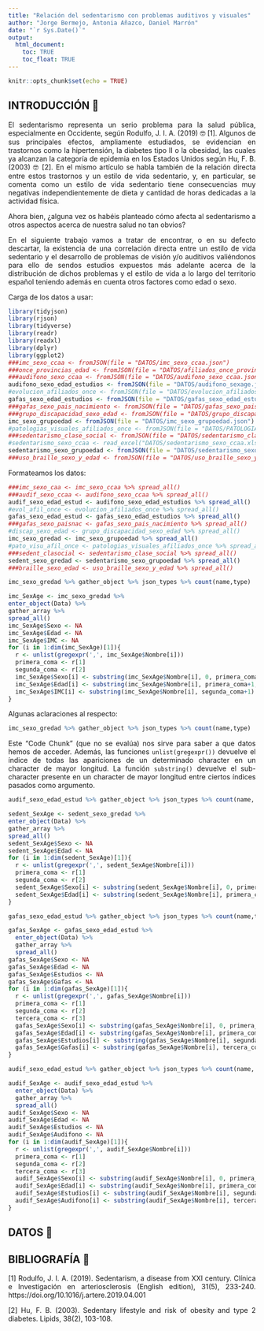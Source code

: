 ```yaml
---
title: "Relación del sedentarismo con problemas auditivos y visuales"
author: "Jorge Bermejo, Antonia Añazco, Daniel Marrón"
date: "`r Sys.Date()`"
output: 
  html_document:
    toc: TRUE
    toc_float: TRUE
---
```


```r
knitr::opts_chunk$set(echo = TRUE)
```
<div style="text-align: justify">
## INTRODUCCIÓN 📖

El sedentarismo representa un serio problema para la salud pública, especialmente en Occidente, según Rodulfo, J. I. A. (2019) 🤓 [1]. Algunos de sus principales efectos, ampliamente estudiados, se evidencian en trastornos como la hipertensión, la diabetes tipo II o la obesidad, las cuales ya alcanzan la categoría de epidemia en los Estados Unidos según Hu, F. B. (2003) 🤓 [2]. En el mismo artículo se habla también de la relación directa entre estos trastornos y un estilo de vida sedentario, y, en particular, se comenta como un estilo de vida sedentario tiene consecuencias muy negativas independientemente de dieta y cantidad de horas dedicadas a la actividad física.

Ahora bien, ¿alguna vez os habéis planteado cómo afecta al sedentarismo a otros aspectos acerca de nuestra salud no tan obvios?

En el siguiente trabajo vamos a tratar de encontrar, o en su defecto descartar, la existencia de una correlación directa entre un estilo de vida sedentario y el desarrollo de problemas de visión y/o auditivos valiéndonos para ello de sendos estudios expuestos más adelante acerca de la distribución de dichos problemas y el estilo de vida a lo largo del territorio español teniendo además en cuenta otros factores como edad o sexo. 


Carga de los datos a usar:

```r
library(tidyjson)
library(rjson)
library(tidyverse)
library(readr)
library(readxl)
library(dplyr)
library(ggplot2)
###imc_sexo_ccaa <- fromJSON(file = "DATOS/imc_sexo_ccaa.json")
###once_provincias_edad <- fromJSON(file = "DATOS/afiliados_once_provincias_edad.json")
###audifono_sexo_ccaa <- fromJSON(file = "DATOS/audifono_sexo_ccaa.json")
audifono_sexo_edad_estudios <- fromJSON(file = "DATOS/audifono_sexage.json")
#evolucion_afiliados_once <- fromJSON(file = "DATOS/evolucion_afiliados_once.json")
gafas_sexo_edad_estudios <- fromJSON(file = "DATOS/gafas_sexo_edad_estudios.json")
###gafas_sexo_pais_nacimiento <- fromJSON(file = "DATOS/gafas_sexo_pais_nacimiento.json")
###grupo_discapacidad_sexo_edad <- fromJSON(file = "DATOS/grupo_discapacidad_sexo_edad.json")
imc_sexo_grupoedad <- fromJSON(file = "DATOS/imc_sexo_grupoedad.json")
#patologias_visuales_afiliados_once <- fromJSON(file = "DATOS/PATOLOGIAS_VISUALES_AFILIADOS_ONCE.json")
###sedentarismo_clase_social <- fromJSON(file = "DATOS/sedentarismo_clasesocial.json")
#sedentarismo_sexo_ccaa <- read_excel("DATOS/sedentarismo_sexo_ccaa.xlsx") 
sedentarismo_sexo_grupoedad <- fromJSON(file = "DATOS/sedentarismo_sexo_grupo_edad.json")
###uso_braille_sexo_y_edad <- fromJSON(file = "DATOS/uso_braille_sexo_y_edad.json")
```

Formateamos los datos:

```r
###imc_sexo_caa <- imc_sexo_ccaa %>% spread_all()
###audif_sexo_ccaa <- audifono_sexo_ccaa %>% spread_all()
audif_sexo_edad_estud <- audifono_sexo_edad_estudios %>% spread_all()
#evol_afil_once <- evolucion_afiliados_once %>% spread_all()
gafas_sexo_edad_estud <- gafas_sexo_edad_estudios %>% spread_all()
###gafas_sexo_paisnac <- gafas_sexo_pais_nacimiento %>% spread_all()
#discap_sexo_edad <- grupo_discapacidad_sexo_edad %>% spread_all()
imc_sexo_gredad <- imc_sexo_grupoedad %>% spread_all()
#pato_visu_afil_once <- patologias_visuales_afiliados_once %>% spread_all()
###sedent_clasocial <- sedentarismo_clase_social %>% spread_all()
sedent_sexo_gredad <- sedentarismo_sexo_grupoedad %>% spread_all()
###braille_sexo_edad <- uso_braille_sexo_y_edad %>% spread_all()
```
```r
imc_sexo_gredad %>% gather_object %>% json_types %>% count(name,type) 
```
```r
imc_SexAge <- imc_sexo_gredad %>%
enter_object(Data) %>%
gather_array %>%
spread_all()
imc_SexAge$Sexo <- NA
imc_SexAge$Edad <- NA
imc_SexAge$IMC <- NA
for (i in 1:dim(imc_SexAge)[1]){
  r <- unlist(gregexpr(',', imc_SexAge$Nombre[i]))
  primera_coma <- r[1]
  segunda_coma <- r[2]
  imc_SexAge$Sexo[i] <- substring(imc_SexAge$Nombre[i], 0, primera_coma-1)
  imc_SexAge$Edad[i] <- substring(imc_SexAge$Nombre[i], primera_coma+1, segunda_coma-1)
  imc_SexAge$IMC[i] <- substring(imc_SexAge$Nombre[i], segunda_coma+1)
}
```
Algunas aclaraciones al respecto:
```r
imc_sexo_gredad %>% gather_object %>% json_types %>% count(name,type) 
```
Este "Code Chunk" (que no se evalúa) nos sirve para saber a que datos hemos de acceder.
Además, las funciones `unlist(gregexpr())` devuelve el índice de todas las apariciones de un determinado character en un character de mayor longitud. 
La función `substring()` devuelve el sub-character presente en un character de mayor longitud entre ciertos índices pasados como argumento.

```r
audif_sexo_edad_estud %>% gather_object %>% json_types %>% count(name, type)
```
```r
sedent_SexAge <- sedent_sexo_gredad %>% 
enter_object(Data) %>% 
gather_array %>% 
spread_all()
sedent_SexAge$Sexo <- NA
sedent_SexAge$Edad <- NA
for (i in 1:dim(sedent_SexAge)[1]){
  r <- unlist(gregexpr(',', sedent_SexAge$Nombre[i]))
  primera_coma <- r[1]
  segunda_coma <- r[2]
  sedent_SexAge$Sexo[i] <- substring(sedent_SexAge$Nombre[i], 0, primera_coma-1)
  sedent_SexAge$Edad[i] <- substring(sedent_SexAge$Nombre[i], primera_coma+1, segunda_coma-1)
}
```
```r
gafas_sexo_edad_estud %>% gather_object %>% json_types %>% count(name,type) 
```
```r
gafas_SexAge <- gafas_sexo_edad_estud %>%
  enter_object(Data) %>%
  gather_array %>%
  spread_all()
gafas_SexAge$Sexo <- NA
gafas_SexAge$Edad <- NA
gafas_SexAge$Estudios <- NA
gafas_SexAge$Gafas <- NA
for (i in 1:dim(gafas_SexAge)[1]){
  r <- unlist(gregexpr(',', gafas_SexAge$Nombre[i]))
  primera_coma <- r[1]
  segunda_coma <- r[2]
  tercera_coma <- r[3]
  gafas_SexAge$Sexo[i] <- substring(gafas_SexAge$Nombre[i], 0, primera_coma-1)
  gafas_SexAge$Edad[i] <- substring(gafas_SexAge$Nombre[i], primera_coma+1, segunda_coma-1)
  gafas_SexAge$Estudios[i] <- substring(gafas_SexAge$Nombre[i], segunda_coma+1, tercera_coma-1)
  gafas_SexAge$Gafas[i] <- substring(gafas_SexAge$Nombre[i], tercera_coma+1)
}
```
```r
audif_sexo_edad_estud %>% gather_object %>% json_types %>% count(name, type)
```
```r
audif_SexAge <- audif_sexo_edad_estud %>% 
  enter_object(Data) %>% 
  gather_array %>% 
  spread_all()
audif_SexAge$Sexo <- NA
audif_SexAge$Edad <- NA
audif_SexAge$Estudios <- NA
audif_SexAge$Audifono <- NA
for (i in 1:dim(audif_SexAge)[1]){
  r <- unlist(gregexpr(',', audif_SexAge$Nombre[i]))
  primera_coma <- r[1]
  segunda_coma <- r[2]
  tercera_coma <- r[3]
  audif_SexAge$Sexo[i] <- substring(audif_SexAge$Nombre[i], 0, primera_coma-1)
  audif_SexAge$Edad[i] <- substring(audif_SexAge$Nombre[i], primera_coma+1, segunda_coma-1)
  audif_SexAge$Estudios[i] <- substring(audif_SexAge$Nombre[i], segunda_coma+1, tercera_coma-1)
  audif_SexAge$Audifono[i] <- substring(audif_SexAge$Nombre[i], tercera_coma+1)
}
```

## DATOS 📖


## BIBLIOGRAFÍA 📖

[1] Rodulfo, J. I. A. (2019). Sedentarism, a disease from XXI century. Clínica e Investigación en arteriosclerosis (English edition), 31(5), 233-240. https://doi.org/10.1016/j.artere.2019.04.001 

 
[2]  Hu, F. B. (2003). Sedentary lifestyle and risk of obesity and type 2 diabetes. Lipids, 38(2), 103-108. 
<div/>

